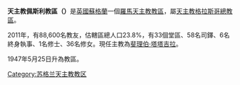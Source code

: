 {{Infobox Roman Catholic diocese
|Roman Catholic Diocese of = 天主教佩斯利教區
|Latin name of diocese = Dioecesis Pasletana
|image = PaisleyRCCathedral.JPG
|caption =
|location = [[蘇格蘭|蘇格蘭]]
|territory = 
|population = 79,400
|rite = 拉丁禮
|主保 = 
|province = 格拉斯哥
|established = 1947年
|cathedral = 聖米倫座堂
|副主教座堂 =
|leadership = 主教
|website = http://www.rcdom.org.uk/
|教宗 = 
|metropolitan =
|ordinary = 斐理伯·塔塔吉拉
|coadjutor bishop =
|emeritus =
}}
'''天主教佩斯利教區（{{lang-la|Dioecesis Pasletana}}）'''是[[英國|英國]][[蘇格蘭|蘇格蘭]]一個[[羅馬天主教|羅馬天主教]][[教區|教區]]，屬[[天主教格拉斯哥總教區|天主教格拉斯哥總教區]]。

2011年，有88,600名教友，估轄區總人口23.8%，有33個堂區、58名司鐸、6名終身執事、1名修士、36名修女。現任主教為[[斐理伯·塔塔吉拉|斐理伯·塔塔吉拉]]。

1947年5月25日升為教區。

{{蘇格蘭天主教教區}}

[[Category:苏格兰天主教教区|Category:苏格兰天主教教区]]